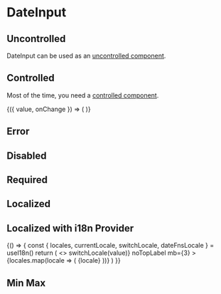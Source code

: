 
<Meta title="Components/DateInput" />

# DateInput

## Uncontrolled

DateInput can be used as an [uncontrolled component](https://reactjs.org/docs/uncontrolled-components.html).

<Canvas>
  <Story name="Uncontrolled" height="360px">
    <DateInput label="Date" />
  </Story>
</Canvas>

## Controlled

Most of the time, you need a [controlled component](https://reactjs.org/docs/forms.html#controlled-components).

<Canvas>
  <Story name="Controlled" height="360px">
    <ControlValue value={new Date('December 17, 1995 03:24:00')}>
      {({ value, onChange }) => (
        <DateInput label="Date" value={value} onChange={onChange} />
      )}
    </ControlValue>
  </Story>
</Canvas>

## Error

<Canvas>
  <Story name="Error" height="380px">
    <DateInput label="Error" error="This is an error" />
  </Story>
</Canvas>

## Disabled

<Canvas>
  <Story name="Disabled">
    <DateInput label="Disabled" disabled />
  </Story>
</Canvas>

## Required

<Canvas>
  <Story name="Required" height="360px">
    <DateInput label="Required" required />
  </Story>
</Canvas>

## Localized

<Canvas>
  <Story name="Localized fr" height="360px">
    <DateInput label="fr-FR" currentLocale="fr" locale={fr} m={2} />
  </Story>
</Canvas>

<Canvas>
  <Story name="Localized es" height="360px">
    <DateInput label="es-ES" currentLocale="es" locale={es} m={2} />
  </Story>
</Canvas>

<Canvas>
  <Story name="Localized ru" height="360px">
    <DateInput label="ru-RU" currentLocale="ru" locale={ru} m={2} />
  </Story>
</Canvas>

## Localized with i18n Provider

<Canvas>
  <Story name="i18n provider" height="360px">
    {() => {
      const { locales, currentLocale, switchLocale, dateFnsLocale } = useI18n()
      return (
        <>
          <RichSelect
            name="locale-switcher"
            isSearchable={false}
            value={{
              value: currentLocale,
              label: currentLocale,
            }}
            onChange={({ value }) => switchLocale(value)}
            noTopLabel
            mb={3}
          >
            {locales.map(locale => (
              <RichSelect.Option value={locale} key={locale}>
                {locale}
              </RichSelect.Option>
            ))}
          </RichSelect>
          <DateInput
            label={currentLocale}
            currentLocale={currentLocale}
            locale={dateFnsLocale}
          />
        </>
      )
    }}
  </Story>
</Canvas>

## Min Max

<Canvas>
  <Story name="Min-Max" height="360px">
    <DateInput
      label="Date"
      value={new Date('1995-12-17T03:24:00')}
      minDate={new Date('December 12, 1995 03:24:00')}
      maxDate={new Date('December 25, 1995 03:24:00')}
    />
  </Story>
</Canvas>

<ArgsTable of={DateInput} />
